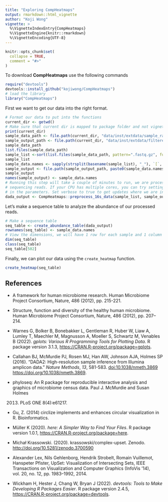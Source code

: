 ```yaml
---
title: "Exploring CompHeatmaps"
output: rmarkdown::html_vignette
author: "Koji Wong"
vignette: >
  %\VignetteIndexEntry{CompHeatmaps}
  %\VignetteEngine{knitr::rmarkdown}
  %\VignetteEncoding{UTF-8}
---
```


```r
knitr::opts_chunk$set(
  collapse = TRUE,
  comment = "#>"
)
```

To download **CompHeatmaps** use the following commands
```r
require("devtools")
devtools::install_github("kojiwong/CompHeatmaps")
# load the library
library("CompHeatmaps")
```

First we want to get our data into the right format.
```r
# Format our data to put into the functions
current_dir <- getwd()
# Make sure that current dir is mapped to package folder and not vignettes folder.
print(current_dir)
sample_data_path <- file.path(current_dir, "data/inst/extdata/sample_raw_16S_data")
sample_output_path <- file.path(current_dir, "data/inst/extdata/filtered_reads")
sample_data_path
list.files(sample_data_path)
sample_list <-sort(list.files(sample_data_path, pattern=".fastq.gz", full.names = TRUE))
sample_list
sample_data.names <- sapply(strsplit(basename(sample_list), "_"), `[`, 1)
sample_output <- file.path(sample_output_path, paste0(sample_data.names, "_filt.fastq.gz"))
sample_output
names(sample_output) <- sample_data.names
# Running this step will take a couple of minutes to run, we are processing millions of
# sequencing reads. If your CPU has multiple cores, you can try setting `multithread = TRUE`
# in the parameters. Set verbose to true to get updates where we are in processing.
dada_output <- CompHeatmaps::preprocess_16s_data(sample_list, sample_output, verbose = TRUE, multithread = TRUE)
```

Let's make a sequence table to analyze the abundance of our processed reads.
```r
# Make a sequence table
seq_table <- create_abundance_table(dada_output)
rownames(seq_table) <- sample_data.names
# View the dimensions, we will have 1 row for each sample and 1 column for each unique read
dim(seq_table)
class(seq_table)
seq_table[502]
```

Finally, we can plot our data using the `create_heatmap` function.
```r
create_heatmap(seq_table)
```


## References

- A framework for human microbiome research. Human Microbiome Project
  Consortium, Nature, 486 (2012), pp. 215-221.

- Structure, function and diversity of the healthy human microbiome.
  Human Microbiome Project Consortium, Nature, 486 (2012), pp. 207–214.

- Warnes G, Bolker B, Bonebakker L, Gentleman R, Huber W, Liaw A, Lumley
  T, Maechler M, Magnusson A, Moeller S, Schwartz M, Venables B (2022).
  *gplots: Various R Programming Tools for Plotting Data*. R package
  version 3.1.3, <https://CRAN.R-project.org/package=gplots>.

- Callahan BJ, McMurdie PJ, Rosen MJ, Han AW, Johnson AJA, Holmes SP
  (2016). “DADA2: High-resolution sample inference from Illumina
  amplicon data.” *Nature Methods*, *13*, 581-583.
  <doi:10.1038/nmeth.3869> <https://doi.org/10.1038/nmeth.3869>.

- phyloseq: An R package for reproducible interactive analysis and
  graphics of microbiome census data. Paul J. McMurdie and Susan Holmes

  2013) PLoS ONE 8(4):e61217.

- Gu, Z. (2014) circlize implements and enhances circular visualization
  in R. Bioinformatics.

- Müller K (2020). *here: A Simpler Way to Find Your Files*. R package
  version 1.0.1, <https://CRAN.R-project.org/package=here>.

- Michał Krassowski. (2020). krassowski/complex-upset. Zenodo.
  <http://doi.org/10.5281/zenodo.3700590>

- Alexander Lex, Nils Gehlenborg, Hendrik Strobelt, Romain Vuillemot,
  Hanspeter Pfister, UpSet: Visualization of Intersecting Sets, IEEE
  Transactions on Visualization and Computer Graphics (InfoVis ’14),
  vol. 20, no. 12, pp. 1983–1992, 2014.

- Wickham H, Hester J, Chang W, Bryan J (2022). *devtools: Tools to Make
  Developing R Packages Easier*. R package version 2.4.5,
  <https://CRAN.R-project.org/package=devtools>.